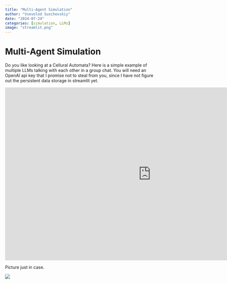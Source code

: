 ```yaml
---
title: "Multi-Agent Simulation"
author: "Vsevolod Suschevskiy"
date: "2024-07-24"
categories: [simulation, LLMs]
image: "streamlit.png"
---
```


# Multi-Agent Simulation

Do you like looking at a Cellural Automata? Here is a simple example of multiple LLMs talking with each other in a group chat. You will need an OpenAI api key that I promise not to steal from you, since I have not figure out the persistent data storage in streamlit yet.

::: {div}
<iframe src="https://chat-simulation-4pmwgfz34xrz3ztkrrhg8c.streamlit.app/" frameborder="0" width="960" height="569" allowfullscreen="true" mozallowfullscreen="true" webkitallowfullscreen="true">

</iframe>
:::

Picture just in case.

![](streamlit.png)
